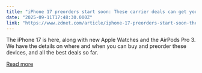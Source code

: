 ```yaml
---
title: "iPhone 17 preorders start soon: These carrier deals can get you a free phone"
date: "2025-09-11T17:48:30.000Z"
link: "https://www.zdnet.com/article/iphone-17-preorders-start-soon-these-carrier-deals-can-get-you-a-free-phone/"
---
```


The iPhone 17 is here, along with new Apple Watches and the AirPods Pro 3. We have the details on where and when you can buy and preorder these devices, and all the best deals so far.

[Read more](https://www.zdnet.com/article/iphone-17-preorders-start-soon-these-carrier-deals-can-get-you-a-free-phone/)

